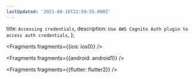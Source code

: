 ```yaml
---
lastUpdated: '2021-08-16T22:59:55.000Z'
---
```

  title: `Accessing credentials`,
  description: `Use AWS Cognito Auth plugin to access auth credentials`,
};


<Fragments fragments={{ios: ios0}} />


<Fragments fragments={{android: android1}} />


<Fragments fragments={{flutter: flutter2}} />

